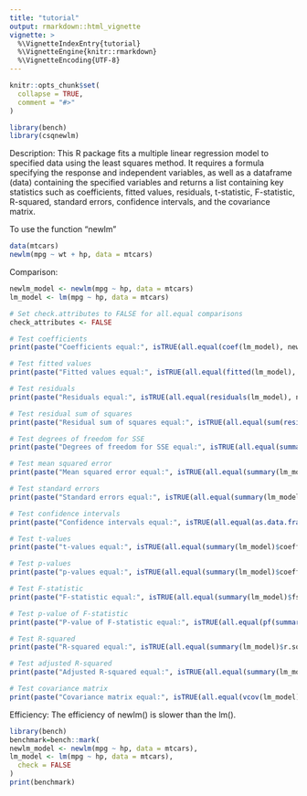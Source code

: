 ```yaml
---
title: "tutorial"
output: rmarkdown::html_vignette
vignette: >
  %\VignetteIndexEntry{tutorial}
  %\VignetteEngine{knitr::rmarkdown}
  %\VignetteEncoding{UTF-8}
---
```


```r
knitr::opts_chunk$set(
  collapse = TRUE,
  comment = "#>"
)
```

```r
library(bench)
library(csqnewlm)
```

Description:
This R package fits a multiple linear regression model to specified data using the least squares method. It requires a formula specifying the response and independent variables, as well as a dataframe (data) containing the specified variables and returns a list containing key statistics such as coefficients, fitted values, residuals, t-statistic, F-statistic, R-squared, standard errors, confidence intervals, and the covariance matrix.

To use the function "newlm"
```r
data(mtcars)
newlm(mpg ~ wt + hp, data = mtcars)
```

Comparison:

```r
newlm_model <- newlm(mpg ~ hp, data = mtcars)
lm_model <- lm(mpg ~ hp, data = mtcars)
```

```r
# Set check.attributes to FALSE for all.equal comparisons
check_attributes <- FALSE

# Test coefficients
print(paste("Coefficients equal:", isTRUE(all.equal(coef(lm_model), newlm_model$Coefficients$Coefficients, ignore.attr = TRUE, check.attributes = check_attributes))))

# Test fitted values
print(paste("Fitted values equal:", isTRUE(all.equal(fitted(lm_model), newlm_model$Fitted_Residuals$Fitted_Values, ignore.attr = TRUE, check.attributes = check_attributes))))

# Test residuals
print(paste("Residuals equal:", isTRUE(all.equal(residuals(lm_model), newlm_model$Fitted_Residuals$Residuals, ignore.attr = TRUE, check.attributes = check_attributes))))

# Test residual sum of squares
print(paste("Residual sum of squares equal:", isTRUE(all.equal(sum(residuals(lm_model)^2), newlm_model$Statistics$Residual_Sum_of_Squares, ignore.attr = TRUE, check.attributes = check_attributes))))

# Test degrees of freedom for SSE
print(paste("Degrees of freedom for SSE equal:", isTRUE(all.equal(summary(lm_model)$df[2], newlm_model$Statistics$Degrees_of_Freedom_SSE, ignore.attr = TRUE, check.attributes = check_attributes))))

# Test mean squared error
print(paste("Mean squared error equal:", isTRUE(all.equal(summary(lm_model)$sigma^2, newlm_model$Statistics$Mean_Squared_Error, ignore.attr = TRUE, check.attributes = check_attributes))))

# Test standard errors
print(paste("Standard errors equal:", isTRUE(all.equal(summary(lm_model)$coefficients[, "Std. Error"], newlm_model$Standard_Errors$Standard_Errors, ignore.attr = TRUE, check.attributes = check_attributes))))

# Test confidence intervals
print(paste("Confidence intervals equal:", isTRUE(all.equal(as.data.frame(confint(lm_model)), newlm_model$Confidence_Intervals, ignore.attr = TRUE, check.attributes = check_attributes))))

# Test t-values
print(paste("t-values equal:", isTRUE(all.equal(summary(lm_model)$coefficients[, "t value"], newlm_model$Standard_Errors$t_Values, ignore.attr = TRUE, check.attributes = check_attributes))))

# Test p-values
print(paste("p-values equal:", isTRUE(all.equal(summary(lm_model)$coefficients[, "Pr(>|t|)"], newlm_model$Standard_Errors$p_Values, ignore.attr = TRUE, check.attributes = check_attributes))))

# Test F-statistic
print(paste("F-statistic equal:", isTRUE(all.equal(summary(lm_model)$fstatistic[1], newlm_model$Statistics$F_Statistic, ignore.attr = TRUE, check.attributes = check_attributes))))

# Test p-value of F-statistic
print(paste("P-value of F-statistic equal:", isTRUE(all.equal(pf(summary(lm_model)$fstatistic[1], summary(lm_model)$fstatistic[2], summary(lm_model)$fstatistic[3], lower.tail = FALSE), newlm_model$Statistics$P_Value_F, ignore.attr = TRUE, check.attributes = check_attributes))))

# Test R-squared
print(paste("R-squared equal:", isTRUE(all.equal(summary(lm_model)$r.squared, newlm_model$Statistics$R_squared, ignore.attr = TRUE, check.attributes = check_attributes))))

# Test adjusted R-squared
print(paste("Adjusted R-squared equal:", isTRUE(all.equal(summary(lm_model)$adj.r.squared, newlm_model$Statistics$Adjusted_R_squared, ignore.attr = TRUE, check.attributes = check_attributes))))

# Test covariance matrix
print(paste("Covariance matrix equal:", isTRUE(all.equal(vcov(lm_model), newlm_model$Cov_Matrix, ignore.attr = TRUE, check.attributes = check_attributes))))

```

Efficiency: The efficiency of newlm() is slower than the lm().
```r
library(bench)
benchmark=bench::mark(
newlm_model <- newlm(mpg ~ hp, data = mtcars),
lm_model <- lm(mpg ~ hp, data = mtcars),
  check = FALSE
)
print(benchmark)

```





